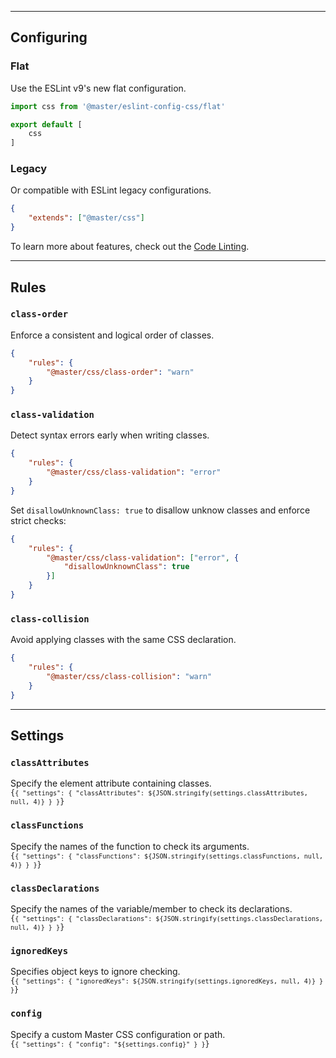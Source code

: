 
---

## Configuring
### Flat
Use the ESLint v9's new flat configuration.
```js name=eslint.config.js
import css from '@master/eslint-config-css/flat'

export default [
    css
]
```
### Legacy
Or compatible with ESLint legacy configurations.
```json name=.eslintrc.json
{
    "extends": ["@master/css"]
}
```

To learn more about features, check out the [Code Linting](/guide/code-linting).

---

## Rules
### `class-order`
Enforce a consistent and logical order of classes.
```json name=.eslintrc.json
{
    "rules": {
        "@master/css/class-order": "warn"
    }
}
```

### `class-validation`
Detect syntax errors early when writing classes.
```json name=.eslintrc.json
{
    "rules": {
        "@master/css/class-validation": "error"
    }
}
```
Set `disallowUnknownClass: true` to disallow unknow classes and enforce strict checks:
```json name=.eslintrc.json
{
    "rules": {
        "@master/css/class-validation": ["error", {
            "disallowUnknownClass": true
        }]
    }
}
```

### `class-collision`
Avoid applying classes with the same CSS declaration.
```json name=.eslintrc.json
{
    "rules": {
        "@master/css/class-collision": "warn"
    }
}
```

---

## Settings
### `classAttributes`
Specify the element attribute containing classes.
<Code lang="json" name=".eslintrc.json" beautify>
{`
    {
        "settings": {
            "classAttributes": ${JSON.stringify(settings.classAttributes, null, 4)}
        }
    }
`}
</Code>

### `classFunctions`
Specify the names of the function to check its arguments.
<Code lang="json" name=".eslintrc.json" beautify>
{`
    {
        "settings": {
            "classFunctions": ${JSON.stringify(settings.classFunctions, null, 4)}
        }
    }
`}
</Code>

### `classDeclarations`
Specify the names of the variable/member to check its declarations.
<Code lang="json" name=".eslintrc.json" beautify>
{`
    {
        "settings": {
            "classDeclarations": ${JSON.stringify(settings.classDeclarations, null, 4)}
        }
    }
`}
</Code>

### `ignoredKeys`
Specifies object keys to ignore checking.
<Code lang="json" name=".eslintrc.json" beautify>
{`
    {
        "settings": {
            "ignoredKeys": ${JSON.stringify(settings.ignoredKeys, null, 4)}
        }
    }
`}
</Code>

### `config`
Specify a custom Master CSS configuration or path.
<Code lang="json" name=".eslintrc.json">
{`
    {
        "settings": {
            "config": "${settings.config}"
        }
    }
`}
</Code>